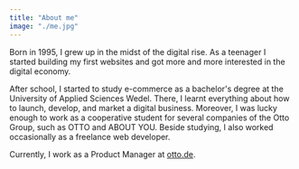 ```yaml
---
title: "About me"
image: "./me.jpg"
---
```


Born in 1995, I grew up in the midst of the digital rise. As a teenager I
started building my first websites and got more and more
interested in the digital economy. 

After school, I started to study <Underlining color="#CDF3E1" hoverColor="#CDF3E1">e-commerce as a bachelor's degree</Underlining> at the University of Applied Sciences Wedel. There, I learnt everything
about how to launch, develop, and market a digital business. Moreover, I was lucky enough to work as a cooperative student for several companies of the Otto Group, such as OTTO and ABOUT YOU. Beside studying, 
I also worked occasionally as a <Underlining color="#CDF3E1" hoverColor="#CDF3E1">freelance web developer</Underlining>.

Currently, I work as a <Underlining color="#CDF3E1" hoverColor="#CDF3E1">Product Manager</Underlining> at <a href="https://www.otto.de" target="_blank" rel="nofollow noopener noreferrer" aria-label="External Link">otto.de</a>.